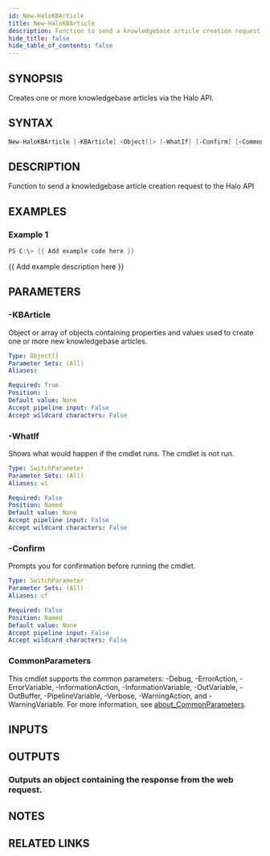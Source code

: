 ```yaml
---
id: New-HaloKBArticle
title: New-HaloKBArticle
description: Function to send a knowledgebase article creation request to the Halo API
hide_title: false
hide_table_of_contents: false
---
```


## SYNOPSIS

Creates one or more knowledgebase articles via the Halo API.

## SYNTAX

```powershell
New-HaloKBArticle [-KBArticle] <Object[]> [-WhatIf] [-Confirm] [<CommonParameters>]
```

## DESCRIPTION

Function to send a knowledgebase article creation request to the Halo API

## EXAMPLES

### Example 1

```powershell
PS C:\> {{ Add example code here }}
```

{{ Add example description here }}

## PARAMETERS

### -KBArticle

Object or array of objects containing properties and values used to create one or more new knowledgebase articles.

```yaml
Type: Object[]
Parameter Sets: (All)
Aliases:

Required: True
Position: 1
Default value: None
Accept pipeline input: False
Accept wildcard characters: False
```

### -WhatIf

Shows what would happen if the cmdlet runs.
The cmdlet is not run.

```yaml
Type: SwitchParameter
Parameter Sets: (All)
Aliases: wi

Required: False
Position: Named
Default value: None
Accept pipeline input: False
Accept wildcard characters: False
```

### -Confirm

Prompts you for confirmation before running the cmdlet.

```yaml
Type: SwitchParameter
Parameter Sets: (All)
Aliases: cf

Required: False
Position: Named
Default value: None
Accept pipeline input: False
Accept wildcard characters: False
```

### CommonParameters

This cmdlet supports the common parameters: -Debug, -ErrorAction, -ErrorVariable, -InformationAction, -InformationVariable, -OutVariable, -OutBuffer, -PipelineVariable, -Verbose, -WarningAction, and -WarningVariable. For more information, see [about_CommonParameters](http://go.microsoft.com/fwlink/?LinkID=113216).

## INPUTS

## OUTPUTS

### Outputs an object containing the response from the web request.

## NOTES

## RELATED LINKS
